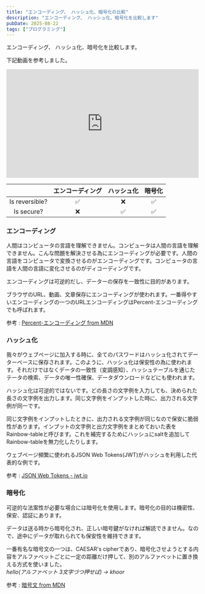 ```yaml
---
title: "エンコーディング、 ハッシュ化、暗号化の比較"
description: "エンコーディング、 ハッシュ化、暗号化を比較します"
pubDate: 2025-08-22
tags: ["プログラミング"]
---
```


エンコーディング、 ハッシュ化、暗号化を比較します。

下記動画を参考しました。

<div style="position: relative; width: 100%; padding-bottom: 56.25%; height: 0; overflow: hidden;">
  <iframe
    src="https://www.youtube.com/embed/z5lpHsl8qQ4?si=XABKrEhJID6Cnoad"
    title="YouTube video player"
    frameborder="0"
    allow="accelerometer; autoplay; clipboard-write; encrypted-media; gyroscope; picture-in-picture; web-share"
    referrerpolicy="strict-origin-when-cross-origin"
    allowfullscreen
    style="position: absolute; top: 0; left: 0; width: 100%; height: 100%; border: 0;"
  ></iframe>
</div>

|                | エンコーディング | ハッシュ化 | 暗号化 |
| :------------: | :--------------: | :--------: | :----: |
| Is reversible? |        ✅        |     ❌     |   ✅   |
|   Is secure?   |        ❌        |     ✅     |   ✅   |

### エンコーディング

人間はコンピュータの言語を理解できません。コンピュータは人間の言語を理解できません。こんな問題を解決させる為にエンコーディングが必要です。人間の言語をコンピュータで変換させるのがエンコーディングです。コンピュータの言語を人間の言語に変化させるのがディコーディングです。

エンコーディングは可逆的だし、データーの保存を一致性に目的があります。

ブラウザのURL、動画、文章保存にエンコーディングが使われます。一番得やすいエンコーディングの一つのURLエンコーディングはPercent-エンコーディングでも呼ばれます。

参考 : [Percent-エンコーディング from MDN](https://developer.mozilla.org/en-US/docs/Glossary/Percent-encoding)

### ハッシュ化

我々がウェブページに加入する時に、全てのパスワードはハッシュ化されてデーターベースに保存されます。このように、ハッシュ化は保安性の為に使われます。それだけではなくデータの一致性（変調感知）、ハッシュテーブルを通じたテータの検索、データの唯一性確保、データダウンロードなどにも使われます。

ハッシュ化は可逆的ではないです。どの長さの文字例を入力しても、決められた長さの文字例を出力します。同じ文字例をインプットした時に、出力される文字例が同一です。

同じ文字例をインプットしたときに、出力される文字例が同じなので保安に脆弱性があります。インプットの文字例と出力文字例をまとめておいた表をRainbow-tableと呼びます。これを補完するためにハッシュにsaltを追加してRainbow-tableを無力化したりします。

ウェブページ頻繁に使われるJSON Web Tokens(JWT)がハッシュを利用した代表的な例です。

参考 : [JSON Web Tokens - jwt.io](https://www.jwt.io/)

### 暗号化

可逆的な法案性が必要な場合には暗号化を使用します。暗号化の目的は機密性、保安、認証にあります。

データは送る時から暗号化され、正しい暗号鍵がなければ解読できません。なので、途中にデータが取れられても保安性を維持できます。

一番有名な暗号文の一つは、CAESAR's cipherであり、暗号化させようとする内容をアルファベットごとに一定の距離だけ押して、別のアルファベットに置き換える方式を使いました。<br/>
_hello(アルファベット 3文字づつ押せば) -> khoor_

参考 : [暗号文 from MDN](https://developer.mozilla.org/en-US/docs/Glossary/Ciphertext)
